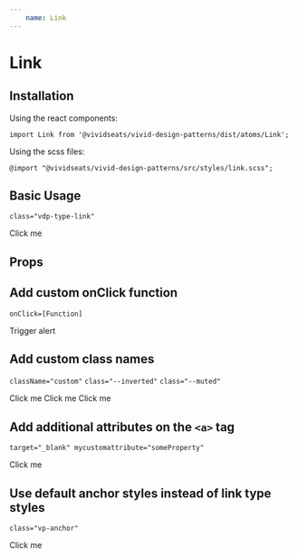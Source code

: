 ```yaml
---
    name: Link
---
```



# Link
## Installation
Using the react components:

`import Link from '@vividseats/vivid-design-patterns/dist/atoms/Link';`

Using the scss files:

`@import "@vividseats/vivid-design-patterns/src/styles/link.scss";`

## Basic Usage
`class="vdp-type-link"`
<Playground>
  <Link href="https://www.youtube.com/watch?v=dQw4w9WgXcQ">Click me</Link>
</Playground>

## Props
<PropsTable of={Link}/>

## Add custom onClick function
`onClick=[Function]`
<Playground>
  <Link href="https://www.youtube.com/watch?v=dQw4w9WgXcQ" onClick={function(e) { e.preventDefault(); alert('Helloooo'); }}>Trigger alert</Link>
</Playground>

## Add custom class names
`className="custom"` `class="--inverted"` `class="--muted"`
<Playground>
  <Link href="https://www.youtube.com/watch?v=dQw4w9WgXcQ" className="custom">Click me</Link>
  <Link href="https://www.youtube.com/watch?v=dQw4w9WgXcQ" className="--inverted">Click me</Link>
  <Link href="https://www.youtube.com/watch?v=dQw4w9WgXcQ" className="--muted">Click me</Link>
</Playground>

## Add additional attributes on the `<a>` tag
`target="_blank" mycustomattribute="someProperty"`
<Playground>
  <Link href="https://www.youtube.com/watch?v=dQw4w9WgXcQ" target="_blank" myCustomAttribute="someProperty">Click me</Link>
</Playground>

## Use default anchor styles instead of link type styles
`class="vp-anchor"`
<Playground>
  <Link type='anchor' href="https://www.youtube.com/watch?v=dQw4w9WgXcQ">Click me</Link>
</Playground>
